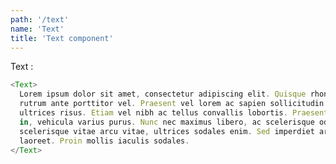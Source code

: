 ```yaml
---
path: '/text'
name: 'Text'
title: 'Text component'
---
```


Text :

```js
<Text>
  Lorem ipsum dolor sit amet, consectetur adipiscing elit. Quisque rhoncus facilisis nisl, pulvinar
  rutrum ante porttitor vel. Praesent vel lorem ac sapien sollicitudin tristique. Vivamus sit amet
  ultrices risus. Etiam vel nibh ac tellus convallis lobortis. Praesent libero diam, maximus a lacus
  in, vehicula varius purus. Nunc nec maximus libero, ac scelerisque odio. Integer enim lectus,
  scelerisque vitae arcu vitae, ultrices sodales enim. Sed imperdiet arcu vel purus pharetra
  laoreet. Proin mollis iaculis sodales.
</Text>
```
